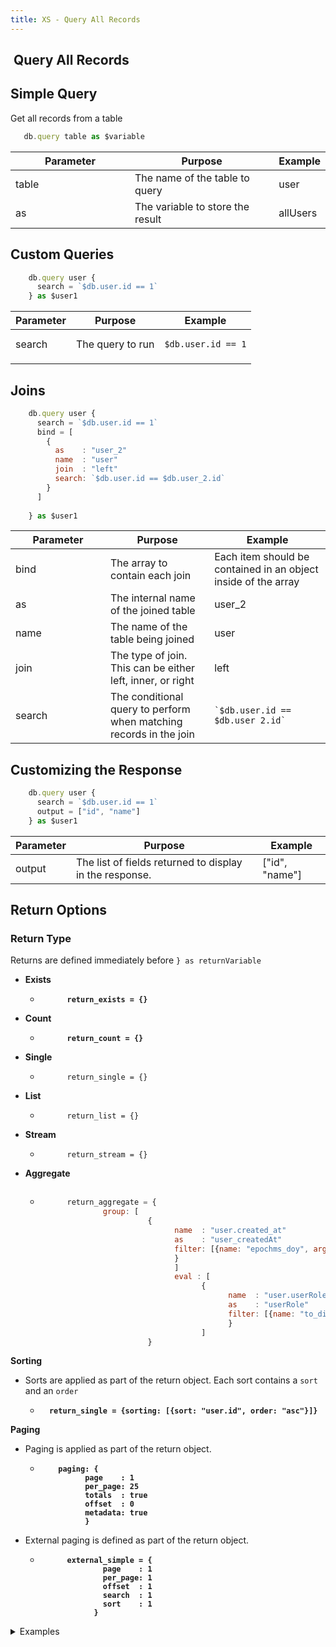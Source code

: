 ```yaml
---
title: XS - Query All Records
---
```


## <img src="../assets/docuBadge.png" alt="" data-size="line"> Query All Records <a href="#xs-secretkey" id="xs-secretkey"></a>

## Simple Query

Get all records from a table

```javascript
   db.query table as $variable
```

<table><thead><tr><th width="175">Parameter</th><th>Purpose</th><th>Example</th></tr></thead><tbody><tr><td>table</td><td>The name of the table to query</td><td>user</td></tr><tr><td>as</td><td>The variable to store the result</td><td>allUsers</td></tr></tbody></table>

## **Custom Queries**

```javascript
    db.query user {
      search = `$db.user.id == 1`
    } as $user1
```

| Parameter | Purpose          | Example                                   |
| --------- | ---------------- | ----------------------------------------- |
| search    | The query to run | <pre><code>$db.user.id == 1
</code></pre> |

## Joins

```javascript
    db.query user {
      search = `$db.user.id == 1`
      bind = [
        {
          as    : "user_2"
          name  : "user"
          join  : "left"
          search: `$db.user.id == $db.user_2.id`
        }
      ]
    
    } as $user1
```

<table><thead><tr><th width="136">Parameter</th><th>Purpose</th><th>Example</th></tr></thead><tbody><tr><td>bind</td><td>The array to contain each join</td><td>Each item should be contained in an object inside of the array</td></tr><tr><td>as</td><td>The internal name of the joined table</td><td>user_2</td></tr><tr><td>name</td><td>The name of the table being joined</td><td>user</td></tr><tr><td>join</td><td>The type of join. This can be either left, inner, or right</td><td>left</td></tr><tr><td>search</td><td>The conditional query to perform when matching records in the join</td><td><pre><code>`$db.user.id == $db.user_2.id`
</code></pre></td></tr></tbody></table>

## Customizing the Response

```javascript
    db.query user {
      search = `$db.user.id == 1` 
      output = ["id", "name"]
    } as $user1
```

| Parameter | Purpose                                                 | Example         |
| --------- | ------------------------------------------------------- | --------------- |
| output    | The list of fields returned to display in the response. | \["id", "name"] |

## Return Options

### Return Type

Returns are defined immediately before `} as returnVariable`

* **Exists**
  * <pre><code><strong>      return_exists = {}
    </strong></code></pre>
* **Count**
  * <pre><code><strong>      return_count = {}
    </strong></code></pre>
* **Single**
  * ```
          return_single = {}
    ```
* **List**
  * ```
          return_list = {}
    ```
* **Stream**
  * ```
          return_stream = {}
    ```
*   **Aggregate**

    <figure><img src="../assets/CleanShot 2025-03-07 at 08.29.54 (1).png" alt=""><figcaption></figcaption></figure>

    * ```javascript
            return_aggregate = {
                    group: [
                              {
                                    name  : "user.created_at"
                                    as    : "user_createdAt"
                                    filter: [{name: "epochms_doy", arg: [{value: "UTC"}]}]
                                    }
                                    ]
                                    eval : [
                                          {
                                                name  : "user.userRole"
                                                as    : "userRole"
                                                filter: [{name: "to_distinct_list"}]
                                                }
                                          ]
                              }
      ```

**Sorting**

* Sorts are applied as part of the return object. Each sort contains a `sort` and an `order`&#x20;
  * <pre><code><strong>  return_single = {sorting: [{sort: "user.id", order: "asc"}]}
    </strong></code></pre>

**Paging**

* Paging is applied as part of the return object.&#x20;
  * <pre><code><strong>    paging: {
    </strong><strong>          page    : 1
    </strong><strong>          per_page: 25
    </strong><strong>          totals  : true
    </strong><strong>          offset  : 0
    </strong><strong>          metadata: true
    </strong><strong>          }
    </strong></code></pre>
* External paging is defined as part of the return object.
  * <pre><code><strong>      external_simple = {
    </strong><strong>              page    : 1
    </strong><strong>              per_page: 1
    </strong><strong>              offset  : 1        
    </strong><strong>              search  : 1        
    </strong><strong>              sort    : 1
    </strong><strong>            }
    </strong></code></pre>

<details>

<summary>Examples</summary>

| Visual Builder                                                                                                                                                                     | XanoScript                                                                                                                                                                                                                              |
| ---------------------------------------------------------------------------------------------------------------------------------------------------------------------------------- | --------------------------------------------------------------------------------------------------------------------------------------------------------------------------------------------------------------------------------------- |
| <p>Return any user records with an ID that matches the input <code>userId</code></p><p><img src="../assets/CleanShot 2025-03-07 at 08.42.46.png" alt="" data-size="original"></p>  | <pre class="language-javascript"><code class="lang-javascript">    db.query user {
      search = `$db.user.id == $input.userId`
      return_exists = {}
    } as user1
</code></pre>                                                  |
| <p>Return any user records with an ID that matches the input <code>userId</code> that are also admins<br><img src="../assets/CleanShot 2025-03-07 at 09.17.24 (1).png" alt=""></p> | <p></p><pre class="language-javascript"><code class="lang-javascript">    db.query user {
      search = `$db.user.id == $input.userId &#x26;&#x26; $db.user.userRole == "admin"`
      return_exists = {}
    } as user1
</code></pre> |
|                                                                                                                                                                                    |                                                                                                                                                                                                                                         |



</details>
